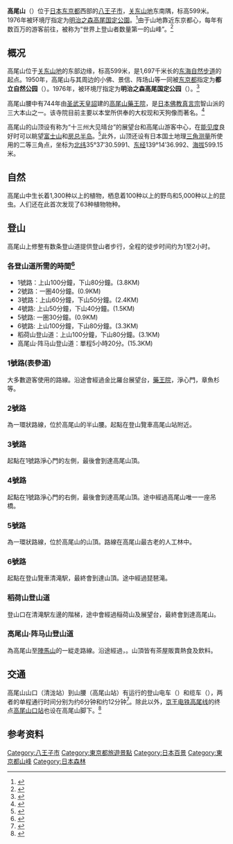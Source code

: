 {{Infobox Mountain
| 名稱 =高尾山
| 照片 =Sign_of_Summit_of_Mt._Takao_taken_in_May_2009.jpg
| 照片說明 =高尾山顶的标示牌
| 海拔 =599米
| 位置 =[[日本|日本]]（[[东京都|东京都]][[八王子市|八王子市]]） 
| 山脈 = [[关东山地|关东山地]]
| 相對高度 = 
| 座標 ={{coord|35|37|30.5991|N|139|14|36.9920|E}}
| 地形圖 = 
| 類別 =
| 年齡 = 
| 最近噴發 =
| 首次登頂 =
| 最容易的攀登路線 =
| pushpin_map = Japan
| pushpin_map_caption = 高尾山的位置
| latd=35 |latm=37 |lats=30.5991 |latNS=N
| longd=139 |longm=14 |longs=36.9920 |longEW=E
}}
'''高尾山'''（{{jpn|j=高尾山|hg=たかおさん|rm=Takao San}}）位于[[日本|日本]][[东京都|东京都]]西部的[[八王子市|八王子市]]，[[关东山地|关东山地]]东南隅，标高599米。1976年被环境厅指定为[[明治之森高尾国定公園|明治之森高尾国定公園]]。<ref>{{citeweb |url=http://www.welcome2japan.cn/location/regional/tokyo/takaosan.html |publisher=日本国家旅游局 |title=首页>搜索旅游胜地>东京都>高尾山 |accessdate=2009-09-29 |language=zh |archive-date=2020-02-18 |archive-url=https://web.archive.org/web/20200218055454/http://www.welcome2japan.cn/location/regional/tokyo/takaosan.html |dead-url=no }}</ref>由于山地靠近东京都心，每年有数百万的游客前往，被称为“世界上登山者数量第一的山峰”。<ref>{{citeweb|url=http://www.takaosan.info/topics36.htm|publisher=高尾山ドットインフォ|title=高尾山の豆知識|accessdate=2009-09-29|language=ja|deadurl=yes|archiveurl=https://web.archive.org/web/20090126201400/http://www.takaosan.info/topics36.htm|archivedate=2009-01-26}}</ref>

== 概况 ==

高尾山位于[[关东山地|关东山地]]的东部边缘，标高599米，是1,697千米长的[[东海自然步道|东海自然步道]]的起点。1950年，高尾山与其周边的小佛、景信、阵场山等一同被[[东京都|东京都]]指定为'''都立自然公园'''（{{lang-ja|都立自然公園}}）。1976年，被环境厅指定为'''明治之森高尾国定公园'''（{{lang-ja|明治の森高尾国定公園}}）。<ref>{{citeweb|url=http://www2.ocn.ne.jp/~takao-vc/02takao/0201gaiyou.html|publisher=東京都高尾ビジターセンター|title=高尾山へようこそ|accessdate=2009-09-29|language=ja|deadurl=yes|archiveurl=https://web.archive.org/web/20090911155631/http://www2.ocn.ne.jp/~takao-vc/02takao/0201gaiyou.html|archivedate=2009-09-11}}</ref>

高尾山腰中有744年由[[圣武天皇|圣武天皇]][[詔|詔]]建的[[高尾山藥王院|高尾山藥王院]]，是[[日本佛教|日本佛教]][[真言宗|真言宗]]智山派的三大本山之一。该寺院目前主要以本堂所供奉的大权现和天狗像而著名。<ref>{{citeweb |url=http://www.takaosan.or.jp/index.html |publisher=高尾山薬王院 |title=高尾山薬王院公式ホームページ |accessdate=2009-09-29 |language=ja |archive-date=2021-02-15 |archive-url=https://web.archive.org/web/20210215025259/https://www.takaosan.or.jp/index.html |dead-url=no }}</ref>

高尾山的山顶设有称为“十三州大见晴台”的展望台和高尾山游客中心，在[[能见度|能见度]]良好时可以眺望[[富士山|富士山]]和[[房总半岛|房总半岛]]。<ref>{{citeweb |url=http://tw.japan-guide.com/travel/kanto/tokyo/takaosan |publisher=Export Japan |title=高尾山 |accessdate=2009-09-29 |language=zh |archive-date=2016-04-29 |archive-url=https://web.archive.org/web/20160429190738/http://tw.japan-guide.com/travel/kanto/tokyo/takaosan |dead-url=no }}</ref>此外，山顶还设有日本国土地理[[三角测量|三角测量]]所使用的二等三角点，坐标为[[北纬|北纬]]35°37′30.5991、[[东经|东经]]139°14′36.992、[[海拔|海拔]]599.15米。

== 自然 ==

高尾山中生长着1,300种以上的植物，栖息着100种以上的野鸟和5,000种以上的昆虫。人们还在此首次发现了63种植物物种。

== 登山 ==

高尾山上修整有数条登山道提供登山者步行，全程的徒步时间约为1至2小时。

=== 各登山道所需的時間<ref>{{citeweb|url=http://www.takaotozan.co.jp/course/|publisher=高尾登山電鉄株式会社|title=登山コース|accessdate=2018-11-01|language=ja|archive-date=2021-03-31|archive-url=https://web.archive.org/web/20210331124523/https://www.takaotozan.co.jp/course/|dead-url=no}}</ref> ===
* 1號路：上山100分鐘，下山80分鐘。(3.8KM)
* 2號路：一圏40分鐘。(0.9KM)
* 3號路：上山60分鐘，下山50分鐘。(2.4KM)
* 4號路: 上山50分鐘，下山40分鐘。(1.5KM)
* 5號路: 一圏30分鐘。(0.9KM)
* 6號路: 上山100分鐘，下山80分鐘。(3.3KM)
* 稻荷山登山道：上山100分鐘，下山80分鐘。(3.1KM)
* 高尾山·阵马山登山道：單程5小時20分。(15.3KM)

=== 1號路(表參道) ===
大多數遊客使用的路線。沿途會經過金比羅台展望台，[[高尾山藥王院|藥王院]]，淨心門，章魚杉等。

=== 2號路 ===
為一環狀路線，位於高尾山的半山腰。起點在登山覽車高尾山站附近。

=== 3號路 ===
起點在1號路淨心門的左側，最後會到達高尾山頂。

=== 4號路 ===
起點在1號路淨心門的右側，最後會到達高尾山頂。途中經過高尾山唯一一座吊橋。

=== 5號路 ===
為一環狀路線，位於高尾山的山頂。路線在高尾山最古老的人工林中。

=== 6號路 ===
起點在登山覽車清滝駅，最終會到達山頂。途中經過琵琶滝。

=== 稻荷山登山道 ===
登山口在清滝駅左邊的階梯，途中會經過稲荷山及展望台，最終會到達高尾山。

=== 高尾山·阵马山登山道 ===
為高尾山至[[陣馬山|陣馬山]]的一緃走路線。沿途經過{{link-ja|城山|城山 (東京都・神奈川県)}}，{{link-ja|景信山|景信山}}。山頂皆有茶屋販賣熱食及飲料。

== 交通 ==

高尾山山口（清泷站）到山腰（高尾山站）有{{link-ja|高尾登山电铁株式会社|高尾登山電鉄}}运行的登山电车（{{lang|ja|ケーブルカー}}）和缆车（{{lang|ja|リフト}}），两者的单程通行时间分别为约6分钟和约12分钟<ref>{{citeweb |url=http://www.takaotozan.co.jp/timeprice |publisher=高尾山登山電鐵 |title=高尾山登山電鐵 |accessdate=2018-11-01 |language=ja |archive-date=2021-02-10 |archive-url=https://web.archive.org/web/20210210122039/https://www.takaotozan.co.jp/timeprice/ |dead-url=no }}</ref>。除此以外，[[京王电铁|京王电铁]][[高尾线|高尾线]]的终点[[高尾山口站|高尾山口站]]也设在高尾山脚下。<ref>{{citeweb |url=http://www.keio.co.jp/train/station/54_takaosanguchi/index.html |publisher=京王電鉄 |title=高尾山口駅 |accessdate=2009-09-29 |language=ja |archive-date=2020-02-09 |archive-url=https://web.archive.org/web/20200209042325/https://www.keio.co.jp/train/station/54_takaosanguchi/index.html |dead-url=no }}</ref>

== 参考资料 ==
{{reflist}}
{{DEFAULTSORT:Takao San}}

[[Category:八王子市|Category:八王子市]]
[[Category:東京都旅遊景點|Category:東京都旅遊景點]]
[[Category:日本百景|Category:日本百景]]
[[Category:東京都山峰|Category:東京都山峰]]
[[Category:日本森林|Category:日本森林]]